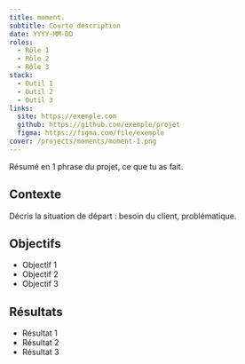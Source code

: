 ```yaml
---
title: moment.
subtitle: Courte description
date: YYYY-MM-DD
roles:
  - Rôle 1
  - Rôle 2
  - Rôle 3
stack:
  - Outil 1
  - Outil 2
  - Outil 3
links:
  site: https://exemple.com
  github: https://github.com/exemple/projet
  figma: https://figma.com/file/exemple
cover: /projects/moments/moment-1.png
---
```


Résumé en 1 phrase du projet, ce que tu as fait.

## Contexte
Décris la situation de départ : besoin du client, problématique.

## Objectifs
- Objectif 1
- Objectif 2
- Objectif 3

## Résultats
- Résultat 1
- Résultat 2
- Résultat 3
